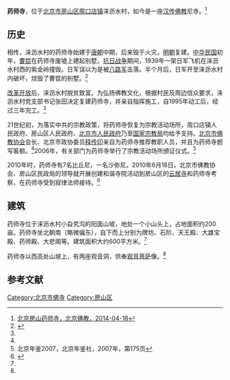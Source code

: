 '''药师寺'''，位于[[北京市|北京市]][[房山区|房山区]][[周口店镇|周口店镇]]涞沥水村，如今是一座[[汉传佛教|汉传佛教]]尼寺。<ref name=bjfj>[http://www.bjfjs.net/news/html/?8381.html 北京房山药师寺，北京佛教，2014-04-18]{{dead link|date=2018年4月 |bot=InternetArchiveBot |fix-attempted=yes }}</ref>

==历史==
相传，涞沥水村的药师寺始建于[[唐朝|唐朝]]中期，后来毁于火灾。[[明朝|明朝]]复建。[[中华民国|中华民国]]初年，[[曹锟|曹锟]]在药师寺废墟上建起别墅。[[抗日战争|抗日战争]]期间，1939年一架日军飞机在涞沥水村西的紫金岭撞毁。日军误以为是被[[八路军|八路军]]击落。半个月后，日军开至涞沥水村内破坏，烧毁了曹锟的别墅。<ref name=jd>{{Cite web |url=http://www.jingdao.org/ShowNews_113.html |title=北京佛教居士林捐助药师寺速热直饮机，净道，于2015-02-01查阅 |access-date=2015-02-01 |archive-url=https://web.archive.org/web/20160304125843/http://www.jingdao.org/ShowNews_113.html |archive-date=2016-03-04 |dead-url=yes }}</ref>

[[改革开放|改革开放]]后，涞沥水村脱贫致富。为弘扬佛教文化，根据村民及周边信众要求，涞沥水村党支部书记张田决定复建药师寺，并亲自指挥施工，自1995年动工后，经过三年完工。<ref name=jd/>

21世纪初，为落实中共的宗教政策，将药师寺恢复为宗教活动场所，周口店镇人民政府、房山区人民政府、[[北京市人民政府|北京市人民政府]]乃至[[国家宗教局|国家宗教局]]均给予支持。[[北京市佛教协会|北京市佛教协会]]会长、北京市政协委员[[释传印|释传印]]亲自为药师寺推荐教职人员，并且为药师寺题写匾额。<ref name=jd/>2006年，有关部门为药师寺举行了宗教活动场所颁证仪式。<ref>北京年鉴2007，北京年鉴社，2007年，第175页</ref>

2010年时，药师寺有7名比丘尼，一名沙弥尼。2010年6月18日，北京市佛教协会、房山区民政局的领导就开展创建和谐寺院活动到房山区的[[云居寺|云居寺]]和药师寺考察，在药师寺受到寂律法师接待。<ref>{{Cite web |url=http://www.fjnet.com/jjdt/jjdtnr/201006/t20100621_158754.htm |title=北京市佛教协会领导一行考察房山云居寺、药师寺，佛教在线，2010-06-21 |accessdate=2015-02-01 |archive-date=2011-01-20 |archive-url=https://web.archive.org/web/20110120204121/http://www.fjnet.com/jjdt/jjdtnr/201006/t20100621_158754.htm |dead-url=no }}</ref>

==建筑==
药师寺位于涞沥水村小旮旯沟的阳面山坡，地处一个小山头上，占地面积约200亩。药师寺坐北朝南（略微偏东），自下而上分别为牌坊、石阶、天王殿、大雄宝殿、药师殿、大悲阁等。建筑面积大约600平方米。<ref name=jd/>

药师寺以西高处山坡上，有两座观音洞，供奉[[观音菩萨|观音菩萨]]像。<ref name=jd/>

==参考文献==
{{reflist}}

[[Category:北京市佛寺|Category:北京市佛寺]]
[[Category:房山区|Category:房山区]]